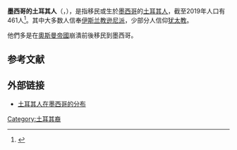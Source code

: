 {{External links|time=2022-01-03T02:45:32+00:00}}
'''墨西哥的土耳其人'''（{{lang-tr|Meksika Türkleri}}，{{lang-es|mexicanos turcos}}），是指移民或生於[[墨西哥|墨西哥]]的[[土耳其人|土耳其人]]，截至2019年人口有461人<ref>{{cite web|title=International Migration Database|url=http://stats.oecd.org/Index.aspx?DataSetCode=MIG|publisher=OECD|access-date=21 January 2021|quote=Country of birth/nationality: Turkey, Variable: Stock of foreign population by nationality|archive-date=2009-06-11|archive-url=https://web.archive.org/web/20090611031759/http://stats.oecd.org/Index.aspx?DataSetCode=MIG|dead-url=no}}</ref>。其中大多数人信奉[[伊斯兰教逊尼派|伊斯兰教逊尼派]]，少部分人信仰[[犹太教|犹太教]]。

他們多是在[[奧斯曼帝國|奧斯曼帝國]]崩潰前後移民到墨西哥。

==参考文献==
{{reflist}}
==外部链接==
* [http://joshuaproject.net/people_groups/18274/MX 土耳其人在墨西哥的分布] {{Wayback|url=http://joshuaproject.net/people_groups/18274/MX |date=20150326140159 }}

[[Category:土耳其裔|Category:土耳其裔]]